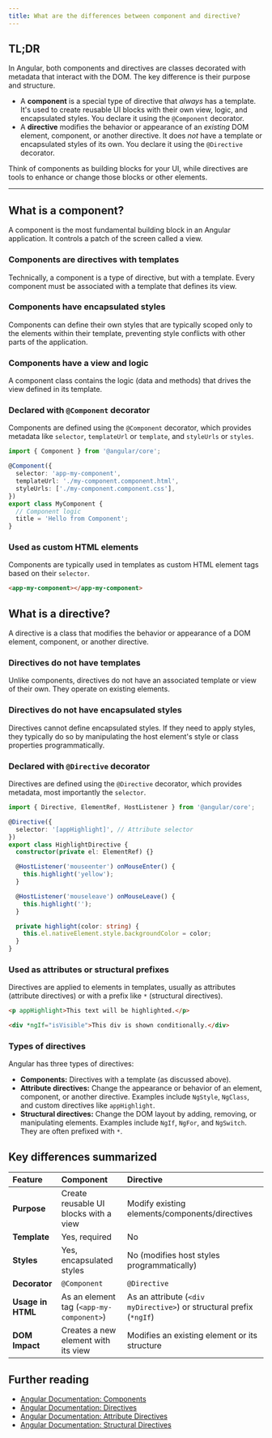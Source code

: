 ```yaml
---
title: What are the differences between component and directive?
---
```


## TL;DR

In Angular, both components and directives are classes decorated with metadata that interact with the DOM. The key difference is their purpose and structure.

- A **component** is a special type of directive that _always_ has a template. It's used to create reusable UI blocks with their own view, logic, and encapsulated styles. You declare it using the `@Component` decorator.
- A **directive** modifies the behavior or appearance of an _existing_ DOM element, component, or another directive. It does _not_ have a template or encapsulated styles of its own. You declare it using the `@Directive` decorator.

Think of components as building blocks for your UI, while directives are tools to enhance or change those blocks or other elements.

---

## What is a component?

A component is the most fundamental building block in an Angular application. It controls a patch of the screen called a view.

### Components are directives with templates

Technically, a component is a type of directive, but with a template. Every component must be associated with a template that defines its view.

### Components have encapsulated styles

Components can define their own styles that are typically scoped only to the elements within their template, preventing style conflicts with other parts of the application.

### Components have a view and logic

A component class contains the logic (data and methods) that drives the view defined in its template.

### Declared with `@Component` decorator

Components are defined using the `@Component` decorator, which provides metadata like `selector`, `templateUrl` or `template`, and `styleUrls` or `styles`.

```typescript
import { Component } from '@angular/core';

@Component({
  selector: 'app-my-component',
  templateUrl: './my-component.component.html',
  styleUrls: ['./my-component.component.css'],
})
export class MyComponent {
  // Component logic
  title = 'Hello from Component';
}
```

### Used as custom HTML elements

Components are typically used in templates as custom HTML element tags based on their `selector`.

```html
<app-my-component></app-my-component>
```

## What is a directive?

A directive is a class that modifies the behavior or appearance of a DOM element, component, or another directive.

### Directives do not have templates

Unlike components, directives do not have an associated template or view of their own. They operate on existing elements.

### Directives do not have encapsulated styles

Directives cannot define encapsulated styles. If they need to apply styles, they typically do so by manipulating the host element's style or class properties programmatically.

### Declared with `@Directive` decorator

Directives are defined using the `@Directive` decorator, which provides metadata, most importantly the `selector`.

```typescript
import { Directive, ElementRef, HostListener } from '@angular/core';

@Directive({
  selector: '[appHighlight]', // Attribute selector
})
export class HighlightDirective {
  constructor(private el: ElementRef) {}

  @HostListener('mouseenter') onMouseEnter() {
    this.highlight('yellow');
  }

  @HostListener('mouseleave') onMouseLeave() {
    this.highlight('');
  }

  private highlight(color: string) {
    this.el.nativeElement.style.backgroundColor = color;
  }
}
```

### Used as attributes or structural prefixes

Directives are applied to elements in templates, usually as attributes (attribute directives) or with a prefix like `*` (structural directives).

```html
<p appHighlight>This text will be highlighted.</p>

<div *ngIf="isVisible">This div is shown conditionally.</div>
```

### Types of directives

Angular has three types of directives:

- **Components:** Directives with a template (as discussed above).
- **Attribute directives:** Change the appearance or behavior of an element, component, or another directive. Examples include `NgStyle`, `NgClass`, and custom directives like `appHighlight`.
- **Structural directives:** Change the DOM layout by adding, removing, or manipulating elements. Examples include `NgIf`, `NgFor`, and `NgSwitch`. They are often prefixed with `*`.

## Key differences summarized

| Feature           | Component                                | Directive                                                            |
| :---------------- | :--------------------------------------- | :------------------------------------------------------------------- |
| **Purpose**       | Create reusable UI blocks with a view    | Modify existing elements/components/directives                       |
| **Template**      | Yes, required                            | No                                                                   |
| **Styles**        | Yes, encapsulated styles                 | No (modifies host styles programmatically)                           |
| **Decorator**     | `@Component`                             | `@Directive`                                                         |
| **Usage in HTML** | As an element tag (`<app-my-component>`) | As an attribute (`<div myDirective>`) or structural prefix (`*ngIf`) |
| **DOM Impact**    | Creates a new element with its view      | Modifies an existing element or its structure                        |

## Further reading

- [Angular Documentation: Components](https://angular.dev/guide/components)
- [Angular Documentation: Directives](https://angular.dev/guide/directives)
- [Angular Documentation: Attribute Directives](https://angular.dev/guide/attribute-directives)
- [Angular Documentation: Structural Directives](https://angular.dev/guide/structural-directives)
